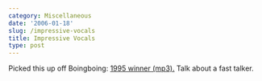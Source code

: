 ```yaml
---
category: Miscellaneous
date: '2006-01-18'
slug: /impressive-vocals
title: Impressive Vocals
type: post
---
```



Picked this up off Boingboing:
[1995 winner (mp3).](http://www.lmaweb.com/audio/1995.mp3) Talk
about a fast talker.